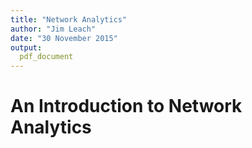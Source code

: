 ```yaml
---
title: "Network Analytics"
author: "Jim Leach"
date: "30 November 2015"
output:
  pdf_document
---
```


# An Introduction to Network Analytics

